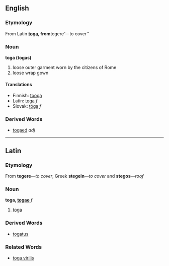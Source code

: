 == English ==
=== Etymology ===
From Latin '''[[toga#Latin|toga]], from '''tegere'''&mdash;''to cover''
=== Noun ===
'''toga (togas)'''
# loose outer garment worn by the citizens of Rome
# loose wrap gown
==== Translations ====
*Finnish: [[tooga]]
*Latin: [[toga#Latin|toga]] ''f''
*Slovak: [[tóga]] ''f''
=== Derived Words ===
* [[togaed]] ''adj''

----

== Latin ==
=== Etymology ===
From '''tegere'''&mdash;''to cover'', Greek '''stegein'''&mdash;''to cover'' and '''stegos'''&mdash;''roof''
=== Noun ===
'''toga, [[Wiktionary Appendix:Latin first declension|togae]]''' ''f''
# [[toga#English|toga]]
===Derived Words===
*[[togatus]]
=== Related Words ===
* [[toga virilis]]